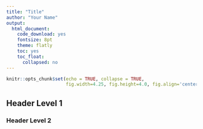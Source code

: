 ```yaml
---
title: "Title"
author: "Your Name"
output:
  html_document:
    code_download: yes
    fontsize: 8pt
    theme: flatly
    toc: yes
    toc_float:
      collapsed: no
---
```


```r
knitr::opts_chunk$set(echo = TRUE, collapse = TRUE, 
                      fig.width=4.25, fig.height=4.0, fig.align='center')
```

## Header Level 1

### Header Level 2

```r

```

